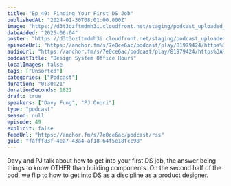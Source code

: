 ```yaml
---
title: "Ep 49: Finding Your First DS Job"
publishedAt: "2024-01-30T08:01:00.000Z"
image: "https://d3t3ozftmdmh3i.cloudfront.net/staging/podcast_uploaded_nologo/21047747/21047747-1699427880984-48d6ab24edbb5.jpg"
dateAdded: "2025-06-04"
poster: "https://d3t3ozftmdmh3i.cloudfront.net/staging/podcast_uploaded_nologo/21047747/21047747-1699427880984-48d6ab24edbb5.jpg"
episodeUrl: "https://anchor.fm/s/7e0ce6ac/podcast/play/81979424/https%3A%2F%2Fd3ctxlq1ktw2nl.cloudfront.net%2Fstaging%2F2024-0-30%2Faff4d624-f6af-63fc-2761-d3c1323f8491.mp3"
audioUrl: "https://anchor.fm/s/7e0ce6ac/podcast/play/81979424/https%3A%2F%2Fd3ctxlq1ktw2nl.cloudfront.net%2Fstaging%2F2024-0-30%2Faff4d624-f6af-63fc-2761-d3c1323f8491.mp3"
podcastTitle: "Design System Office Hours"
localImages: false
tags: ["Unsorted"]
categories: ["Podcast"]
duration: "0:30:21"
durationSeconds: 1821
draft: true
speakers: ["Davy Fung", "PJ Onori"]
type: "podcast"
season: null
episode: 49
explicit: false
feedUrl: "https://anchor.fm/s/7e0ce6ac/podcast/rss"
guid: "fafff83f-4ea7-43a4-af18-64f5e18fcc98"
---
```

Davy and PJ talk about how to get into your first DS job, the answer being things to know OTHER than building components. On the second half of the pod, we flip to how to get into DS as a discipline as a product designer.
